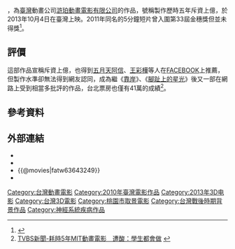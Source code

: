 {{Infobox Film
| name           = 我是隻小小鳥
| original_name  = ''{{lang|en|A Little Bird}}''
| cn_name        =
| hk_name        =
| tw_name        =
| image          = 
| caption        = 
| producer       = 
| producer_2     = 陳志強
| director       =  陳志強
| writer         = 黃鈞
| story          = 
| starring       = 
| music          = 
| cinematography = 
| editing        = 
| studio         = 滸珀動畫電影有限公司
| distributor    = 滸珀動畫電影有限公司
| released       = 2013年10月4日（台灣）
| runtime        = 93 分鐘
| rate           = 普通級
| country        = {{台灣電影產地}}
| language       = 
| budget         = 
| gross          = 
| website        = 
| imdb_id        = 
}}

{{engname|《我是隻小小鳥》|A Little Bird}}，為[[臺灣|臺灣]]動畫公司[[滸珀動畫電影有限公司|滸珀動畫電影有限公司]]的作品，號稱製作歷時五年斥資上億，於2013年10月4日在臺灣上映。2011年同名的5分鐘短片曾入圍第33屆金穗獎但並未得獎<ref>{{Cite web |url=http://gha33.pixnet.net/blog/post/43610224 |title=第33屆金穗獎入圍作品《我是隻小小鳥》A Little Bird  |access-date=2013-11-18 |archive-date=2016-03-05 |archive-url=https://web.archive.org/web/20160305012422/http://gha33.pixnet.net/blog/post/43610224 |dead-url=no }}</ref>。

== 評價 ==
這部作品宣稱斥資上億，也得到[[五月天|五月天]][[阿信|阿信]]、[[王彩樺|王彩樺]]等人在[[FACEBOOK|FACEBOOK]]上推薦，但製作水準卻無法得到網友認同，成為繼《[[靠岸|靠岸]]》、《[[腳趾上的星光|腳趾上的星光]]》後又一部在網路上受到相當多批評的作品，台北票房也僅有41萬的成績<ref>[http://tw.news.yahoo.com/%E8%80%97%E6%99%825%E5%B9%B4mit%E5%8B%95%E7%95%AB%E9%9B%BB%E5%BD%B1-%E9%81%AD%E9%85%B8-%E5%AD%B8%E7%94%9F%E9%83%BD%E6%9C%83%E5%81%9A-114000804.html TVBS新聞-耗時5年MIT動畫電影　遭酸：學生都會做 ] {{webarchive|url=https://web.archive.org/web/20131010015320/http://tw.news.yahoo.com/%E8%80%97%E6%99%825%E5%B9%B4mit%E5%8B%95%E7%95%AB%E9%9B%BB%E5%BD%B1-%E9%81%AD%E9%85%B8-%E5%AD%B8%E7%94%9F%E9%83%BD%E6%9C%83%E5%81%9A-114000804.html |date=2013-10-10 }}</ref>。

== 參考資料 ==
{{Reflist}}

==外部連結==
*{{Yahoomovie id|4927}}
*{{MSN movie|13769}}
*{{@movies|fatw63643249}}
*{{douban}}

{{DEFAULTSORT:WO}}
[[Category:台灣動畫電影|Category:台灣動畫電影]]
[[Category:2010年臺灣電影作品|Category:2010年臺灣電影作品]]
[[Category:2013年3D电影|Category:2013年3D电影]]
[[Category:台灣3D電影|Category:台灣3D電影]]
[[Category:桃園市取景電影|Category:桃園市取景電影]]
[[Category:台灣戰後時期背景作品|Category:台灣戰後時期背景作品]]
[[Category:神經系統疾病作品|Category:神經系統疾病作品]]